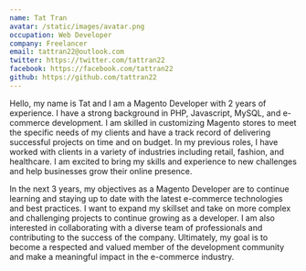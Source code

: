 ```yaml
---
name: Tat Tran
avatar: /static/images/avatar.png
occupation: Web Developer
company: Freelancer
email: tattran22@outlook.com
twitter: https://twitter.com/tattran22
facebook: https://facebook.com/tattran22
github: https://github.com/tattran22
---
```


Hello, my name is Tat and I am a Magento Developer with 2 years of experience. I have a strong background in PHP, Javascript, MySQL, and e-commerce development. I am skilled in customizing Magento stores to meet the specific needs of my clients and have a track record of delivering successful projects on time and on budget. In my previous roles, I have worked with clients in a variety of industries including retail, fashion, and healthcare. I am excited to bring my skills and experience to new challenges and help businesses grow their online presence.

In the next 3 years, my objectives as a Magento Developer are to continue learning and staying up to date with the latest e-commerce technologies and best practices. I want to expand my skillset and take on more complex and challenging projects to continue growing as a developer. I am also interested in collaborating with a diverse team of professionals and contributing to the success of the company. Ultimately, my goal is to become a respected and valued member of the development community and make a meaningful impact in the e-commerce industry.